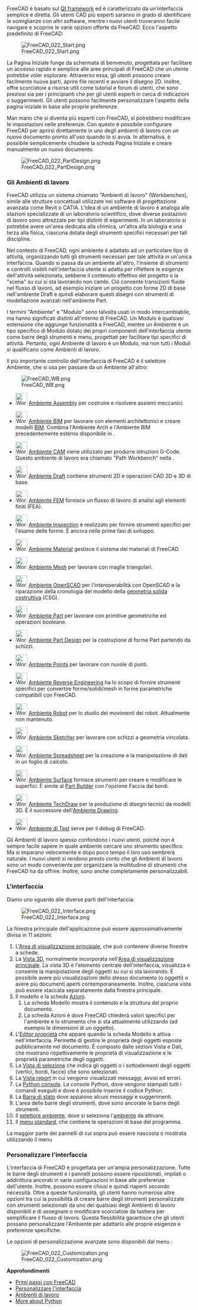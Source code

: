 <languages/>

{{Docnav/it
|[[Manual:Installing/it|Installazione]]
|[[Manual:Navigating_in_the_3D_view/it|Navigare nella vista 3D]]
|[[Manual:Introduction/it|Pagina iniziale del manuale]]
|IconC=Crystal_Clear_manual.png
}}

{{Manual:TOC}}

FreeCAD è basato sul [https://en.wikipedia.org/wiki/Qt_(software) Qt framework] ed è caratterizzato da un'interfaccia semplice e diretta. Gli utenti CAD più esperti saranno in grado di identificare le somiglianze con altri software, mentre i nuovi utenti troveranno facile navigare e scoprire le varie opzioni offerte da FreeCAD. Ecco l'aspetto predefinito di FreeCAD:

[[Image:FreeCAD_022_Start.png]]

La Pagina Iniziale funge da schermata di benvenuto, progettata per facilitare un accesso rapido e semplice alle aree principali di FreeCAD che un utente potrebbe voler esplorare. Attraverso essa, gli utenti possono creare facilmente nuove parti, aprire file recenti e avviare il disegno 2D. Inoltre, offre scorciatoie a risorse utili come tutorial e forum di utenti, che sono preziosi sia per i principianti che per gli utenti esperti in cerca di indicazioni o suggerimenti. Gli utenti possono facilmente personalizzare l'aspetto della pagina iniziale in base alle proprie preferenze.

Man mano che si diventa più esperti con FreeCAD, si potrebbero modificare le impostazioni nelle preferenze. Con questo è possibile configurare FreeCAD per aprirsi direttamente in uno degli ambienti di lavoro con un nuovo documento pronto all'uso quando lo si avvia. In alternativa, è possibile semplicemente chiudere la scheda Pagina Iniziale e creare manualmente un nuovo documento.

[[Image:FreeCAD_022_PartDesign.png]]

<span id="Workbenches"></span>
=== Gli Ambienti di lavoro ===

FreeCAD utilizza un sistema chiamato "Ambienti di lavoro" (Workbenches), simile alle strutture concettuali utilizzate nei software di progettazione avanzata come Revit o CATIA. L'idea di un ambiente di lavoro è analoga alle stazioni specializzate di un laboratorio scientifico, dove diverse postazioni di lavoro sono attrezzate per tipi distinti di esperimenti. In un laboratorio si potrebbe avere un'area dedicata alla chimica, un'altra alla biologia e una terza alla fisica, ciascuna dotata degli strumenti specifici necessari per tali discipline.

Nel contesto di FreeCAD, ogni ambiente è adattato ad un particolare tipo di attività, organizzando tutti gli strumenti necessari per tale attività in un'unica interfaccia. Quando si passa da un ambiente all'altro, l'insieme di strumenti e controlli visibili nell'interfaccia utente si adatta per riflettere le esigenze dell'attività selezionata, sebbene il contenuto effettivo del progetto o la "scena" su cui si sta lavorando non cambi. Ciò consente transizioni fluide nel flusso di lavoro, ad esempio iniziare un progetto con forme 2D di base nell'ambiente Draft e quindi elaborare questi disegni con strumenti di modellazione avanzati nell'ambiente Part.

I termini "Ambiente" e "Modulo" sono talvolta usati in modo intercambiabile, ma hanno significati distinti all'interno di FreeCAD. Un Modulo è qualsiasi estensione che aggiunge funzionalità a FreeCAD, mentre un Ambiente è un tipo specifico di Modulo dotato dei propri componenti dell'interfaccia utente come barre degli strumenti e menu, progettati per facilitare tipi specifici di attività. Pertanto, ogni Ambiente di lavoro è un Modulo, ma non tutti i Moduli si qualificano come Ambienti di lavoro.

Il più importante controllo dell'interfaccia di FreeCAD è il selettore Ambiente, che si usa per passare da un Ambiente all'altro:

[[Image:FreeCAD_WB.png]]

<!--Please keep this list consistent with Workbenches, Online_Help_Toc and User_hub-->
* [[Image:Workbench_Assembly.svg|32px]] [[Assembly_Workbench/it|Ambiente Assembly]] per costruire e risolvere assiemi meccanici. {{Version/it|1.0}}

* [[Image:Workbench_BIM.svg|32px]] [[BIM_Workbench/it|Ambiente BIM]] per lavorare con elementi architettonici e creare modelli [https://en.wikipedia.org/wiki/Building_information_modeling BIM]. Combina l'Ambiente Arch e l'Ambiente BIM precedentemente esterno disponibile in {{VersionMinus/it|0.21}}.

* [[Image:Workbench_CAM.svg|32px]] [[CAM_Workbench/it|Ambiente CAM]] viene utilizzato per produrre istruzioni G-Code. Questo ambiente di lavoro era chiamato "Path Workbench" nella {{VersionMinus/it|0.21}}.

* [[Image:Workbench_Draft.svg|32px]] [[Draft_Workbench/it|Ambiente Draft]] contiene strumenti 2D e operazioni CAD 2D e 3D di base.

* [[Image:Workbench_FEM.svg|32px]] [[FEM_Workbench/it|Ambiente FEM]] fornisce un flusso di lavoro di analisi agli elementi finiti (FEA).

* [[Image:Workbench_Inspection.svg|32px]] [[Inspection_Workbench/it|Ambiente Inspection]] è realizzato per fornire strumenti specifici per l'esame delle forme. È ancora nelle prime fasi di sviluppo.

* [[Image:Workbench_Material.svg|32px]] [[Material_Workbench/it|Ambiente Material]] gestisce il sistema dei materiali di FreeCAD. {{Version/it|1.0}}

* [[Image:Workbench_Mesh.svg|32px]] [[Mesh_Workbench/it|Ambiente Mesh]] per lavorare con maglie triangolari.

* [[Image:Workbench_OpenSCAD.svg|32px]] [[OpenSCAD_Workbench/it|Ambiente OpenSCAD]] per l'interoperabilità con OpenSCAD e la riparazione della cronologia del modello della [[constructive_solid_geometry/it|geometria solida costruttiva]] (CSG).

* [[Image:Workbench_Part.svg|32px]] [[Part_Workbench/it|Ambiente Part]] per lavorare con primitive geometriche ed operazioni booleane.

* [[Image:Workbench_PartDesign.svg|32px]] [[PartDesign_Workbench/it|Ambiente Part Design]] per la costruzione di forme Part partendo da schizzi.

* [[Image:Workbench_Points.svg|32px]] [[Points_Workbench/it|Ambiente Points]] per lavorare con nuvole di punti.

* [[Image:Workbench_Reverse_Engineering.svg|32px]] [[Reverse_Engineering_Workbench/it|Ambiente Reverse Engineering]] ha lo scopo di fornire strumenti specifici per convertire forme/solidi/mesh in forme parametriche compatibili con FreeCAD.

* [[Image:Workbench_Robot.svg|32px]] [[Robot_Workbench/it| Ambiente Robot]] per lo studio dei movimenti dei robot. Attualmente non mantenuto.

* [[Image:Workbench_Sketcher.svg|32px]] [[Sketcher_Workbench/it|Ambiente Sketcher]] per lavorare con schizzi a geometria vincolata.

* [[Image:Workbench_Spreadsheet.svg|32px]] [[Spreadsheet_Workbench/it|Ambiente Spreadsheet]] per la creazione e la manipolazione di dati in un foglio di calcolo.

* [[Image:Workbench_Surface.svg|32px]] [[Surface_Workbench/it|Ambiente Surface]] fornisce strumenti per creare e modificare le superfici. È simile al [[Part_Builder/it|Part Builder]] con l'opzione Faccia dai bordi.

* [[Image:Workbench_TechDraw.svg|32px]] [[TechDraw_Workbench/it|Ambiente TechDraw]] per la produzione di disegni tecnici da modelli 3D. È il successore dell'[[Drawing_Workbench/it|Ambiente Drawing]].

* [[Image:Workbench_Test.svg|32px]] [[Testing/it|Ambiente di Test]] serve per il debug di FreeCAD.

Gli Ambienti di lavoro spesso confondono i nuovi utenti, poiché non è sempre facile sapere in quale ambiente cercare uno strumento specifico. Ma si imparano velocemente e dopo poco tempo il loro uso sembrerà naturale. I nuovi utenti si rendono presto conto che gli Ambienti di lavoro sono un modo conveniente per organizzare la moltitudine di strumenti che FreeCAD ha da offrire. Inoltre, sono anche completamente personalizzabili.

<span id="The_interface"></span>
=== L'interfaccia ===

Diamo uno sguardo alle diverse parti dell'interfaccia:

[[Image:FreeCAD_022_Interface.png]]

La finestra principale dell'applicazione può essere approssimativamente divisa in 11 sezioni:

# L'[[main_view_area/it|Area di visualizzazione principale]], che può contenere diverse finestre a schede.
# La [[3D_view/it|Vista 3D]], normalmente incorporata nell'[[main_view_area|Area di visualizzazione principale]]. La vista 3D è l'elemento centrale dell'interfaccia, visualizza e consente la manipolazione degli oggetti su cui si sta lavorando. È possibile avere più visualizzazioni dello stesso documento (o oggetti) o avere più documenti aperti contemporaneamente. Inoltre, ciascuna vista può essere staccata separatamente dalla finestra principale. 
#Il modello e la scheda [[task_panel/it|Azioni]].
## La scheda Modello mostra il contenuto e la struttura del proprio documento.
## La scheda Azioni è dove FreeCAD chiederà valori specifici per l'ambiente e lo strumento che si sta attualmente utilizzando (ad esempio le dimensioni di un oggetto).
# L'[[property_editor/it|Editor proprietà]] che appare quando la scheda Modello è attiva nell'interfaccia. Permette di gestire le proprietà degli oggetti esposte pubblicamente  nel documento. È composto dalle sezioni Vista e Dati, che mostrano rispettivamente le proprietà di visualizzazione e le proprietà parametriche degli oggetti.
#La [[selection view/it|Vista di selezione]] che indica gli oggetti o i sottoelementi degli oggetti (vertici, bordi, facce) che sono selezionati.
#La [[report view/it|Vista report]] in cui vengono visualizzati messaggi, avvisi ed errori.
#La [[python console/it|Python console]]. La console Python, dove vengono stampati tutti i comandi eseguiti e dove è possibile inserire il codice Python.
# La [[status bar/it|Barra di stato]] dove appaiono alcuni messaggi e suggerimenti.
# L'area delle barre degli strumenti, dove sono ancorate le barre degli strumenti.
#Il [[Std_Workbench/it|selettore ambiente]], dove si seleziona l'[[workbenches/it|ambiente]] da attivare.
# Il [[Standard_Menu/it|menu standard]], che contiene le operazioni di base del programma.

La maggior parte dei pannelli di cui sopra può essere nascosta o mostrata utilizzando il menu {{MenuCommand|Visualizza → Pannelli}}

<span id="Customizing_the_interface"></span>
=== Personalizzare l'interfaccia ===

L'interfaccia di FreeCAD è progettata per un'ampia personalizzazione. Tutte le barre degli strumenti e i pannelli possono essere riposizionati, impilati o addirittura ancorati in varie configurazioni in base alle preferenze dell'utente. Inoltre, possono essere chiusi e quindi riaperti secondo necessità. Oltre a queste funzionalità, gli utenti hanno numerose altre opzioni tra cui la possibilità di creare barre degli strumenti personalizzate con strumenti selezionati da uno dei qualsiasi degli Ambienti di lavoro disponibili e di assegnare o modificare scorciatoie da tastiera per semplificare il flusso di lavoro. Questa flessibilità garantisce che gli utenti possano personalizzare l'Ambiente per adattarlo alle proprie esigenze e preferenze specifiche.

Le opzioni di personalizzazione avanzate sono disponibili dal menu {{MenuCommand|Strumenti → Personalizza}}:

[[Image:FreeCAD_022_Customization.png]]

'''Approfondimenti'''

* [[Getting started/it|Primi passi con FreeCAD]]
* [[Interface Customization/it|Personalizzare l'interfaccia]]
* [[Workbenches/it|Ambienti di lavoro]]
* [https://www.python.org More about Python]


{{Docnav/it
|[[Manual:Installing/it|Installazione]]
|[[Manual:Navigating_in_the_3D_view/it|Navigare nella vista 3D]]
|[[Manual:Introduction/it|Pagina iniziale del manuale]]
|IconC=Crystal_Clear_manual.png
}}